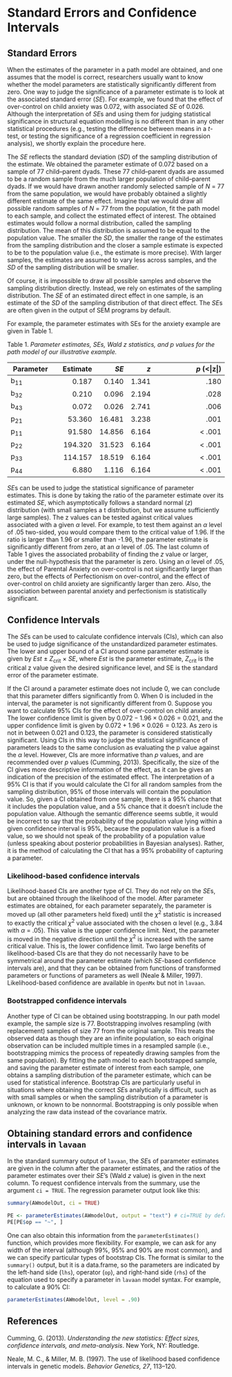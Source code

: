 # Standard Errors and Confidence Intervals {#ch4}

## Standard Errors

When the estimates of the parameter in a path model are obtained, and one assumes that the model is correct, researchers usually want to know whether the model parameters are statistically significantly different from zero. One way to judge the significance of a parameter estimate is to look at the associated standard error ($SE$). For example, we found that the effect of over-control on child anxiety was 0.072, with associated $SE$ of 0.026. Although the interpretation of $SE$s and using them for judging statistical significance in structural equation modelling is no different than in any other statistical procedures (e.g., testing the difference between means in a $t$-test, or testing the significance of a regression coefficient in regression analysis), we shortly explain the procedure here.

The $SE$ reflects the standard deviation ($SD$) of the sampling distribution of the estimate. We obtained the parameter estimate of 0.072 based on a sample of 77 child--parent dyads. These 77 child--parent dyads are assumed to be a random sample from the much larger population of child--parent dyads. If we would have drawn another randomly selected sample of $N$ = 77 from the same population, we would have probably obtained a slightly different estimate of the same effect. Imagine that we would draw all possible random samples of $N$ = 77 from the population, fit the path model to each sample, and collect the estimated effect of interest. The obtained estimates would follow a normal distribution, called the sampling distribution. The mean of this distribution is assumed to be equal to the population value. The smaller the $SD$, the smaller the range of the estimates from the sampling distribution and the closer a sample estimate is expected to be to the population value (i.e., the estimate is more precise). With larger samples, the estimates are assumed to vary less across samples, and the $SD$ of the sampling distribution will be smaller.

Of course, it is impossible to draw all possible samples and observe the sampling distribution directly. Instead, we rely on estimates of the sampling distribution. The $SE$ of an estimated direct effect in one sample, is an estimate of the $SD$ of the sampling distribution of that direct effect. The $SE$s are often given in the output of SEM programs by default.

For example, the parameter estimates with SEs for the anxiety example are given in Table 1.

Table 1. *Parameter estimates, $SE$s, Wald $z$ statistics, and $p$ values for the path model of our illustrative example.*

| **Parameter** | **Estimate** | ***SE*** | ***z*** | ***p*** **(\<\|z\|)** |
|---------------|-------------:|---------:|--------:|----------------------:|
|         b~11~ |        0.187 |    0.140 |   1.341 |                  .180 |
|         b~32~ |        0.210 |    0.096 |   2.194 |                  .028 |
|         b~43~ |        0.072 |    0.026 |   2.741 |                  .006 |
|         p~21~ |       53.360 |   16.481 |   3.238 |                  .001 |
|         p~11~ |       91.580 |   14.856 |   6.164 |               \< .001 |
|         p~22~ |      194.320 |   31.523 |   6.164 |               \< .001 |
|         p~33~ |      114.157 |   18.519 |   6.164 |               \< .001 |
|         p~44~ |        6.880 |    1.116 |   6.164 |               \< .001 |

$SE$s can be used to judge the statistical significance of parameter estimates. This is done by taking the ratio of the parameter estimate over its estimated $SE$, which asymptotically follows a standard normal ($z$) distribution (with small samples a t distribution, but we assume sufficiently large samples). The z values can be tested against critical values associated with a given $α$ level. For example, to test them against an $α$ level of .05 two-sided, you would compare them to the critical value of 1.96. If the ratio is larger than 1.96 or smaller than -1.96, the parameter estimate is significantly different from zero, at an $α$ level of .05. The last column of Table 1 gives the associated probability of finding the $z$ value or larger, under the null-hypothesis that the parameter is zero. Using an $α$ level of .05, the effect of Parental Anxiety on over-control is not significantly larger than zero, but the effects of Perfectionism on over-control, and the effect of over-control on child anxiety are significantly larger than zero. Also, the association between parental anxiety and perfectionism is statistically significant.

## Confidence Intervals

The $SE$s can be used to calculate confidence intervals (CIs), which can also be used to judge significance of the unstandardized parameter estimates. The lower and upper bound of a CI around some parameter estimate is given by $Est$ ± $Z_{\text{crit}}$ × $SE$, where $Est$ is the parameter estimate, $Z_{\text{crit}}$ is the critical z value given the desired significance level, and SE is the standard error of the parameter estimate.

If the CI around a parameter estimate does not include 0, we can conclude that this parameter differs significantly from 0. When 0 is included in the interval, the parameter is not significantly different from 0. Suppose you want to calculate 95% CIs for the effect of over-control on child anxiety. The lower confidence limit is given by $0.072 − 1.96 × 0.026 = 0.021$, and the upper confidence limit is given by $0.072 + 1.96 × 0.026 = 0.123$. As zero is not in between 0.021 and 0.123, the parameter is considered statistically significant. Using CIs in this way to judge the statistical significance of parameters leads to the same conclusion as evaluating the p value against the $α$ level. However, CIs are more informative than $p$ values, and are recommended over $p$ values (Cumming, 2013). Specifically, the size of the CI gives more descriptive information of the effect, as it can be gives an indication of the precision of the estimated effect. The interpretation of a 95% CI is that if you would calculate the CI for all random samples from the sampling distribution, 95% of those intervals will contain the population value. So, given a CI obtained from one sample, there is a 95% chance that it includes the population value, and a 5% chance that it doesn't include the population value. Although the semantic difference seems subtle, it would be incorrect to say that the probability of the population value lying within a given confidence interval is 95%, because the population value is a fixed value, so we should not speak of the probability of a population value (unless speaking about posterior probabilities in Bayesian analyses). Rather, it is the method of calculating the CI that has a 95% probability of capturing a parameter.

### Likelihood-based confidence intervals

Likelihood-based CIs are another type of CI. They do not rely on the $SE$s, but are obtained through the likelihood of the model. After parameter estimates are obtained, for each parameter separately, the parameter is moved up (all other parameters held fixed) until the $χ^2$ statistic is increased to exactly the critical $χ^2$ value associated with the chosen α level (e.g., 3.84 with $α$ = .05). This value is the upper confidence limit. Next, the parameter is moved in the negative direction until the $χ^2$ is increased with the same critical value. This is, the lower confidence limit. Two large benefits of likelihood-based CIs are that they do not necessarily have to be symmetrical around the parameter estimate (which $SE$-based confidence intervals are), and that they can be obtained from functions of transformed parameters or functions of parameters as well (Neale & Miller, 1997). Likelihood-based confidence are available in `OpenMx` but not in `lavaan`.

### Bootstrapped confidence intervals

Another type of CI can be obtained using bootstrapping. In our path model example, the sample size is 77. Bootstrapping involves resampling (with replacement) samples of size 77 from the original sample. This treats the observed data as though they are an infinite population, so each original observation can be included multiple times in a resampled sample (i.e., bootstrapping mimics the process of repeatedly drawing samples from the same population). By fitting the path model to each bootstrapped sample, and saving the parameter estimate of interest from each sample, one obtains a sampling distribution of the parameter estimate, which can be used for statistical inference. Bootstrap CIs are particularly useful in situations where obtaining the correct $SE$s analytically is difficult, such as with small samples or when the sampling distribution of a parameter is unknown, or known to be nonnormal. Bootstrapping is only possible when analyzing the raw data instead of the covariance matrix.

## Obtaining standard errors and confidence intervals in `lavaan`

In the standard summary output of `lavaan`, the $SE$s of parameter estimates are given in the column after the parameter estimates, and the ratios of the parameter estimates over their $SE$'s (Wald $z$ value) is given in the next column. To request confidence intervals from the summary, use the argument `ci = TRUE`. The regression parameter output look like this:

```r
summary(AWmodelOut, ci = TRUE)
```

```r
PE <- parameterEstimates(AWmodelOut, output = "text") # ci=TRUE by default
PE[PE$op == "~", ]
```

One can also obtain this information from the `parameterEstimates()` function, which provides more flexibility. For example, we can ask for any width of the interval (although 99%, 95% and 90% are most common), and we can specify particular types of bootstrap CIs. The format is similar to the `summary()` output, but it is a data.frame, so the parameters are indicated by the left-hand side (`lhs`), operator (`op`), and right-hand side (`rhs`) of the equation used to specify a parameter in `lavaan` model syntax. For example, to calculate a 90% CI:

```r
parameterEstimates(AWmodelOut, level = .90)
```

## **References**

Cumming, G. (2013). *Understanding the new statistics: Effect sizes, confidence intervals, and meta-analysis*. New York, NY: Routledge.

Neale, M. C., & Miller, M. B. (1997). The use of likelihood based confidence intervals in genetic models. *Behavior Genetics, 27*, 113--120.
